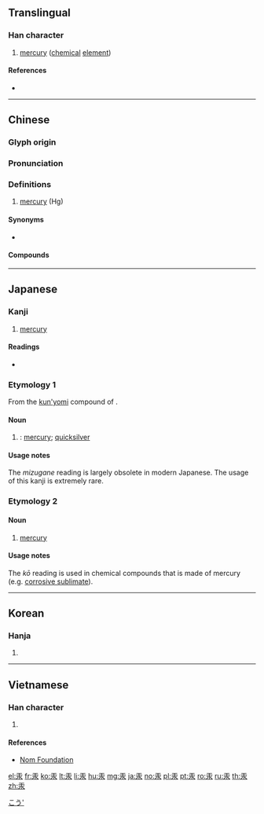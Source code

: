 {{character info/new}}
==Translingual==

===Han character===
{{Han char|rn=85|rad=水|as=03|sn=7|four=10232|canj=ME|ids=⿱工水}}

# [[mercury]] ([[chemical]] [[element]])

====References====
* {{Han ref|kx=0606.030|dkj=17139|dj=0999.120|hdz=31550.010|uh=6C5E|ud=27742|bh=A845|bd=43077}}

----

==Chinese==
{{zh-forms}}

===Glyph origin===
{{Han etym}}

===Pronunciation===
{{zh-pron
|m=gǒng
|c=hung6,hung3
|h=pfs=kúng
|md=
|mn=hóng
|w=
|mc=y
|oc=y
|cat=n
}}

===Definitions===
{{zh-hanzi}}

# {{lb|zh|chemistry}} [[mercury]] (Hg)

====Synonyms====
* {{zh-l|水銀}}

====Compounds====
{{zh-der|汞弧燈|汞極電池|汞中毒|搏砂煉汞|汞合金|汞溴紅|摶砂煉汞|汞齊|昇汞|混汞法|燒丹鍊汞|摶砂弄汞|自然汞|紅汞水|紅汞液|雷汞|鉛汞|汞電池|硫化汞}}

{{zh-cat|Chemical elements}}

----

==Japanese==

===Kanji===
{{ja-kanji|grade=|rs=水03}}

# [[mercury]]

====Readings====
* {{ja-readings|on=[[こう]] (kō)|kun=[[みずがね]] (mizugane)}}

===Etymology 1===
{{ja-kanjitab|みずがね|yomi=k}}
From the [[訓読み|kun'yomi]] compound of {{compound|lang=ja|sort=みずがね|水|tr1=mizu|t1=water|銀|tr2=kane|t2=metal, silver}}. {{rendaku2|sort=みずがね|kane|gane}}

====Noun====
{{ja-noun|みずがね|hhira=みづがね}}

# {{lb|ja|sort=みずがね|chemistry|rare|obsolete}} {{alternative spelling of|水銀|lang=ja}}: [[mercury]]; [[quicksilver]]

====Usage notes====
The ''mizugane'' reading is largely obsolete in modern Japanese. The usage of this kanji is extremely rare.

===Etymology 2===
{{ja-kanjitab|こう|yomi=o}}
{{rfe|lang=ja}}

====Noun====
{{ja-noun|こう}}

# [[mercury]]

====Usage notes====
The ''kō'' reading is used in chemical compounds that is made of mercury (e.g. [[corrosive sublimate]]).

[[Category:ja:Chemical elements|こう']]

----

==Korean==

===Hanja===
{{ko-hanja|hangeul=홍|eumhun=|rv=hong|mr=hong|y=hong}}

# {{defn|lang=ko|sort=水03}}

----

==Vietnamese==

===Han character===
{{vi-readings|rs=水03| hanviet = hống}}

# {{defn|lang=vi|sort=水03}}

====References====
*[http://nomfoundation.org/common/nom_details.php?codepoint=6c5e Nom Foundation]

[[el:汞]]
[[fr:汞]]
[[ko:汞]]
[[lt:汞]]
[[li:汞]]
[[hu:汞]]
[[mg:汞]]
[[ja:汞]]
[[no:汞]]
[[pl:汞]]
[[pt:汞]]
[[ro:汞]]
[[ru:汞]]
[[th:汞]]
[[zh:汞]]